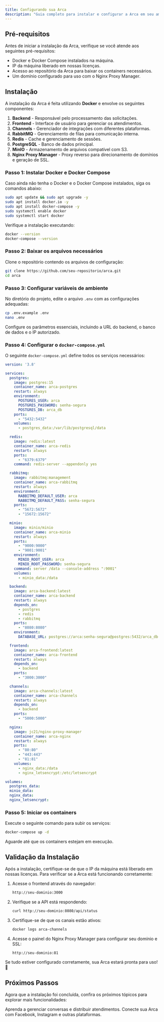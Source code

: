 ```yaml
---
title: Configurando sua Arca
description: "Guia completo para instalar e configurar a Arca em seu ambiente."
---
```


## Pré-requisitos

Antes de iniciar a instalação da Arca, verifique se você atende aos seguintes pré-requisitos:

- Docker e Docker Compose instalados na máquina.
- IP da máquina liberado em nossas licenças.
- Acesso ao repositório da Arca para baixar os containers necessários.
- Um domínio configurado para uso com o Nginx Proxy Manager.

## Instalação

A instalação da Arca é feita utilizando **Docker** e envolve os seguintes componentes:

1. **Backend** - Responsável pelo processamento das solicitações.
2. **Frontend** - Interface de usuário para gerenciar os atendimentos.
3. **Channels** - Gerenciador de integrações com diferentes plataformas.
4. **RabbitMQ** - Gerenciamento de filas para comunicação interna.
5. **Redis** - Cache e gerenciamento de sessões.
6. **PostgreSQL** - Banco de dados principal.
7. **MinIO** - Armazenamento de arquivos compatível com S3.
8. **Nginx Proxy Manager** - Proxy reverso para direcionamento de domínios e geração de SSL.

### Passo 1: Instalar Docker e Docker Compose

Caso ainda não tenha o Docker e o Docker Compose instalados, siga os comandos abaixo:

```sh
sudo apt update && sudo apt upgrade -y
sudo apt install docker.io -y
sudo apt install docker-compose -y
sudo systemctl enable docker
sudo systemctl start docker
```

Verifique a instalação executando:

```sh
docker --version
docker-compose --version
```

### Passo 2: Baixar os arquivos necessários

Clone o repositório contendo os arquivos de configuração:

```sh
git clone https://github.com/seu-repositorio/arca.git
cd arca
```

### Passo 3: Configurar variáveis de ambiente

No diretório do projeto, edite o arquivo `.env` com as configurações adequadas:

```sh
cp .env.example .env
nano .env
```

Configure os parâmetros essenciais, incluindo a URL do backend, o banco de dados e o IP autorizado.

### Passo 4: Configurar o `docker-compose.yml`

O seguinte `docker-compose.yml` define todos os serviços necessários:

```yaml
version: '3.8'

services:
  postgres:
    image: postgres:15
    container_name: arca-postgres
    restart: always
    environment:
      POSTGRES_USER: arca
      POSTGRES_PASSWORD: senha-segura
      POSTGRES_DB: arca_db
    ports:
      - "5432:5432"
    volumes:
      - postgres_data:/var/lib/postgresql/data

  redis:
    image: redis:latest
    container_name: arca-redis
    restart: always
    ports:
      - "6379:6379"
    command: redis-server --appendonly yes

  rabbitmq:
    image: rabbitmq:management
    container_name: arca-rabbitmq
    restart: always
    environment:
      RABBITMQ_DEFAULT_USER: arca
      RABBITMQ_DEFAULT_PASS: senha-segura
    ports:
      - "5672:5672"
      - "15672:15672"

  minio:
    image: minio/minio
    container_name: arca-minio
    restart: always
    ports:
      - "9000:9000"
      - "9001:9001"
    environment:
      MINIO_ROOT_USER: arca
      MINIO_ROOT_PASSWORD: senha-segura
    command: server /data --console-address ":9001"
    volumes:
      - minio_data:/data

  backend:
    image: arca-backend:latest
    container_name: arca-backend
    restart: always
    depends_on:
      - postgres
      - redis
      - rabbitmq
    ports:
      - "8080:8080"
    environment:
      DATABASE_URL: postgres://arca:senha-segura@postgres:5432/arca_db

  frontend:
    image: arca-frontend:latest
    container_name: arca-frontend
    restart: always
    depends_on:
      - backend
    ports:
      - "3000:3000"

  channels:
    image: arca-channels:latest
    container_name: arca-channels
    restart: always
    depends_on:
      - backend
    ports:
      - "5000:5000"

  nginx:
    image: jc21/nginx-proxy-manager
    container_name: arca-nginx
    restart: always
    ports:
      - "80:80"
      - "443:443"
      - "81:81"
    volumes:
      - nginx_data:/data
      - nginx_letsencrypt:/etc/letsencrypt

volumes:
  postgres_data:
  minio_data:
  nginx_data:
  nginx_letsencrypt:
```

### Passo 5: Iniciar os containers

Execute o seguinte comando para subir os serviços:

```sh
docker-compose up -d
```

Aguarde até que os containers estejam em execução.

## Validação da Instalação

Após a instalação, certifique-se de que o IP da máquina está liberado em nossas licenças. Para verificar se a Arca está funcionando corretamente:

1. Acesse o frontend através do navegador:
   ```sh
   http://seu-dominio:3000
   ```
2. Verifique se a API está respondendo:
   ```sh
   curl http://seu-dominio:8080/api/status
   ```
3. Certifique-se de que os canais estão ativos:
   ```sh
   docker logs arca-channels
   ```
4. Acesse o painel do Nginx Proxy Manager para configurar seu domínio e SSL:
   ```sh
   http://seu-dominio:81
   ```

Se tudo estiver configurado corretamente, sua Arca estará pronta para uso! 🚀

## Próximos Passos

Agora que a instalação foi concluída, confira os próximos tópicos para explorar mais funcionalidades:

<CardGroup cols={2}>
  <Card
    title="Gerenciar Atendimentos"
    icon="comments"
    href="/docs/gestao-atendimentos"
  >
    Aprenda a gerenciar conversas e distribuir atendimentos.
  </Card>
  <Card
    title="Configurar Integrações"
    icon="plug"
    href="/docs/integracoes"
  >
    Conecte sua Arca com Facebook, Instagram e outras plataformas.
  </Card>
</CardGroup>